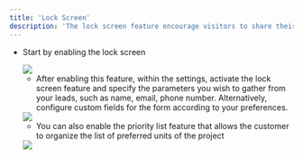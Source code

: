 ```yaml
---
title: 'Lock Screen'
description: 'The lock screen feature encourage visitors to share their information to gain access to your Planpoint before accessing the project plans. This approach ensures that your sales team can reach out to individuals showing interest in your project.'
---
```


* Start by enabling the lock screen

    <Frame>
      <img src="https://i.postimg.cc/FRWvJsjq/lock-screen-1.jpg" />
    </Frame>

    * After enabling this feature, within the settings, activate the lock screen feature and specify the parameters you wish to gather from your leads, such as name, email, phone number. Alternatively, configure custom fields for the form according to your preferences.

    <Frame>
      <img src="https://i.postimg.cc/50s8FS0N/m1-lock-2.jpg" />
    </Frame>

    * You can also enable the priority list feature that allows the customer to organize the list of preferred units of the project

    <Frame>
      <img src="https://i.postimg.cc/HxxDHDft/lock-screen-2.jpg" />
    </Frame>
  </Step>